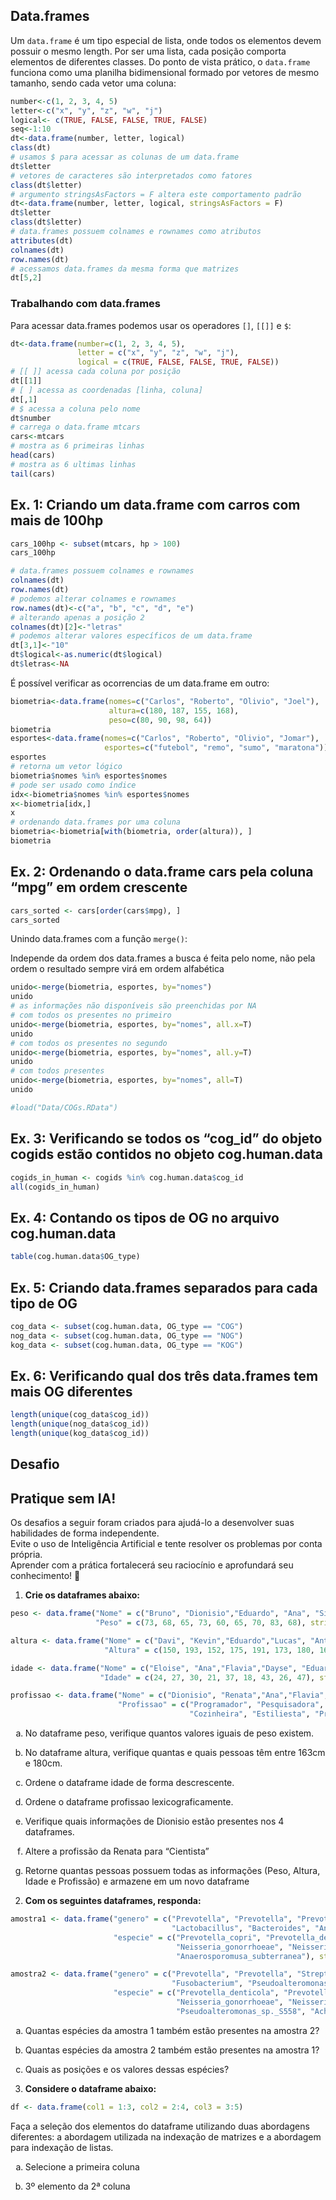 ## Data.frames

Um `data.frame` é um tipo especial de lista, onde todos os elementos devem possuir o mesmo length. Por ser uma lista, cada posição comporta elementos de diferentes classes. Do ponto de vista prático, o `data.frame` funciona como uma planilha bidimensional formado por vetores de mesmo tamanho, sendo cada vetor uma coluna:

```r
number<-c(1, 2, 3, 4, 5)
letter<-c("x", "y", "z", "w", "j")
logical<- c(TRUE, FALSE, FALSE, TRUE, FALSE)
seq<-1:10
dt<-data.frame(number, letter, logical)
class(dt)
# usamos $ para acessar as colunas de um data.frame
dt$letter               
# vetores de caracteres são interpretados como fatores
class(dt$letter)          
# argumento stringsAsFactors = F altera este comportamento padrão
dt<-data.frame(number, letter, logical, stringsAsFactors = F) 
dt$letter
class(dt$letter)
# data.frames possuem colnames e rownames como atributos
attributes(dt)                
colnames(dt)
row.names(dt)
# acessamos data.frames da mesma forma que matrizes
dt[5,2]                       
```

### Trabalhando com data.frames

Para acessar data.frames podemos usar os operadores `[]`, `[[]]` e `$`:

```r
dt<-data.frame(number=c(1, 2, 3, 4, 5),
               letter = c("x", "y", "z", "w", "j"),
               logical = c(TRUE, FALSE, FALSE, TRUE, FALSE))
# [[ ]] acessa cada coluna por posição
dt[[1]]              
# [ ] acessa as coordenadas [linha, coluna]
dt[,1]               
# $ acessa a coluna pelo nome
dt$number            
# carrega o data.frame mtcars
cars<-mtcars        
# mostra as 6 primeiras linhas
head(cars)          
# mostra as 6 ultimas linhas
tail(cars)
```

::: {.callout-tip collapse="true"}
## Ex. 1: Criando um data.frame com carros com mais de 100hp

```r
cars_100hp <- subset(mtcars, hp > 100)
cars_100hp
```
:::

```r
# data.frames possuem colnames e rownames
colnames(dt)
row.names(dt)
# podemos alterar colnames e rownames
row.names(dt)<-c("a", "b", "c", "d", "e")
# alterando apenas a posição 2
colnames(dt)[2]<-"letras"     
# podemos alterar valores específicos de um data.frame
dt[3,1]<-"10"
dt$logical<-as.numeric(dt$logical)
dt$letras<-NA
```

É possível verificar as ocorrencias de um data.frame em outro:

```r
biometria<-data.frame(nomes=c("Carlos", "Roberto", "Olivio", "Joel"),
                      altura=c(180, 187, 155, 168),
                      peso=c(80, 90, 98, 64))
biometria
esportes<-data.frame(nomes=c("Carlos", "Roberto", "Olivio", "Jomar"),
                     esportes=c("futebol", "remo", "sumo", "maratona"))
esportes
# retorna um vetor lógico
biometria$nomes %in% esportes$nomes
# pode ser usado como índice
idx<-biometria$nomes %in% esportes$nomes    
x<-biometria[idx,]
x
# ordenando data.frames por uma coluna
biometria<-biometria[with(biometria, order(altura)), ]
biometria
```

::: {.callout-tip collapse="true"}
## Ex. 2: Ordenando o data.frame cars pela coluna "mpg" em ordem crescente

```r
cars_sorted <- cars[order(cars$mpg), ]
cars_sorted
```
:::

Unindo data.frames com a função `merge()`:

::: callout-important
Independe da ordem dos data.frames a busca é feita pelo nome, não pela ordem o resultado sempre virá em ordem alfabética
:::

```r
unido<-merge(biometria, esportes, by="nomes")
unido
# as informações não disponíveis são preenchidas por NA
# com todos os presentes no primeiro
unido<-merge(biometria, esportes, by="nomes", all.x=T)
unido
# com todos os presentes no segundo
unido<-merge(biometria, esportes, by="nomes", all.y=T)
unido
# com todos presentes
unido<-merge(biometria, esportes, by="nomes", all=T)
unido
```

```r
#load("Data/COGs.RData")
```

::: {.callout-tip collapse="true"}
## Ex. 3: Verificando se todos os "cog_id" do objeto cogids estão contidos no objeto cog.human.data

```r
cogids_in_human <- cogids %in% cog.human.data$cog_id
all(cogids_in_human)
```
:::

::: {.callout-tip collapse="true"}
## Ex. 4: Contando os tipos de OG no arquivo cog.human.data

```r
table(cog.human.data$OG_type)
```
:::

::: {.callout-tip collapse="true"}
## Ex. 5: Criando data.frames separados para cada tipo de OG

```r
cog_data <- subset(cog.human.data, OG_type == "COG")
nog_data <- subset(cog.human.data, OG_type == "NOG")
kog_data <- subset(cog.human.data, OG_type == "KOG")
```
:::

::: {.callout-tip collapse="true"}
## Ex. 6: Verificando qual dos três data.frames tem mais OG diferentes

```r
length(unique(cog_data$cog_id))
length(unique(nog_data$cog_id))
length(unique(kog_data$cog_id))
```
:::

## Desafio

::: callout-tip
## Pratique sem IA!

Os desafios a seguir foram criados para ajudá-lo a desenvolver suas habilidades de forma independente.\
Evite o uso de Inteligência Artificial e tente resolver os problemas por conta própria.\
Aprender com a prática fortalecerá seu raciocínio e aprofundará seu conhecimento! 🚀
:::

1.  **Crie os dataframes abaixo:**

```r
peso <- data.frame("Nome" = c("Bruno", "Dionisio","Eduardo", "Ana", "Silvia", "Elizete", "Renata", "Arlete", "Lucas"),
                   "Peso" = c(73, 68, 65, 73, 60, 65, 70, 83, 68), stringsAsFactors = F)

altura <- data.frame("Nome" = c("Davi", "Kevin","Eduardo","Lucas", "Antonio", "Moises", "Dionisio", "Ana", "Renata"),
                     "Altura" = c(150, 193, 152, 175, 191, 173, 180, 163, 178), stringsAsFactors = F)

idade <- data.frame("Nome" = c("Eloise", "Ana","Flavia","Dayse", "Eduardo", "Silvia", "Dionisio", "Renata", "Bruno"),
                    "Idade" = c(24, 27, 30, 21, 37, 18, 43, 26, 47), stringsAsFactors = F)

profissao <- data.frame("Nome" = c("Dionisio", "Renata","Ana","Flavia", "Thais", "Daniel", "Fernanda", "Bárbara", "Henrique"),
                        "Profissao" = c("Programador", "Pesquisadora", "Advogada", "Farmaceutica", "Bombeira Civil", "Cabelereiro",
                                        "Cozinheira", "Estiliesta", "Professor"), stringsAsFactors = F)
```

a)  No dataframe peso, verifique quantos valores iguais de peso existem.

b)  No dataframe altura, verifique quantas e quais pessoas têm entre 163cm e 180cm.

c)  Ordene o dataframe idade de forma descrescente.

d)  Ordene o dataframe profissao lexicograficamente.

e)  Verifique quais informações de Dionisio estão presentes nos 4 dataframes.

f)  Altere a profissão da Renata para "Cientista"

g)  Retorne quantas pessoas possuem todas as informações (Peso, Altura, Idade e Profissão) e armazene em um novo dataframe

2.  **Com os seguintes dataframes, responda:**

```r
amostra1 <- data.frame("genero" = c("Prevotella", "Prevotella", "Prevotella", "Streptococcus","Neisseria", "Neisseria", 
                                    "Lactobacillus", "Bacteroides", "Anaerosporomusa"),
                       "especie" = c("Prevotella_copri", "Prevotella_denticola", "Prevotella_ruminicola", "Streptococcus_infantarius", 
                                     "Neisseria_gonorrhoeae", "Neisseria_meningitidis", "Lactobacillus_iners", "Bacteroides_xylanisolvens",
                                     "Anaerosporomusa_subterranea"), stringsAsFactors = F)

amostra2 <- data.frame("genero" = c("Prevotella", "Prevotella", "Streptococcus", "Streptococcus", "Neisseria", "Neisseria", "Bacteroides", 
                                    "Fusobacterium", "Pseudoalteromonas", "Achromobacter", "Aggregatibacte"),
                       "especie" = c("Prevotella_denticola", "Prevotella_ruminicola", "Streptococcus_infantarius", "Streptococcus_equi", 
                                     "Neisseria_gonorrhoeae", "Neisseria_meningitidis", "Bacteroides_xylanisolvens", "Fusobacterium_nucleatum", 
                                     "Pseudoalteromonas_sp._S558", "Achromobacter_sp._KAs_3-5", "Aggregatibacter_actinomycetemcomitans"), stringsAsFactors = F)
```

a)  Quantas espécies da amostra 1 também estão presentes na amostra 2?

b)  Quantas espécies da amostra 2 também estão presentes na amostra 1?

c)  Quais as posições e os valores dessas espécies?

3.  **Considere o dataframe abaixo:**

```r
df <- data.frame(col1 = 1:3, col2 = 2:4, col3 = 3:5)
```

Faça a seleção dos elementos do dataframe utilizando duas abordagens diferentes: a abordagem utilizada na indexação de matrizes e a abordagem para indexação de listas.

a) Selecione a primeira coluna

b) 3º elemento da 2ª coluna


